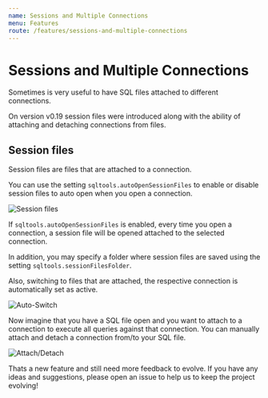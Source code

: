 ```yaml
---
name: Sessions and Multiple Connections
menu: Features
route: /features/sessions-and-multiple-connections
---
```


# Sessions and Multiple Connections

Sometimes is very useful to have SQL files attached to different connections.

On version v0.19 session files were introduced along with the ability of attaching and detaching connections from files.

## Session files

Session files are files that are attached to a connection.

You can use the setting `sqltools.autoOpenSessionFiles` to enable or disable session files to auto open when you open a connection.

![Session files](https://raw.githubusercontent.com/mtxr/vscode-sqltools/master/docs/assets/auto-open-session.gif)

If `sqltools.autoOpenSessionFiles` is enabled, every time you open a connection, a session file will be opened attached to the selected connection.

In addition, you may specify a folder where session files are saved using the setting `sqltools.sessionFilesFolder`.

Also, switching to files that are attached, the respective connection is automatically set as active.

![Auto-Switch](https://raw.githubusercontent.com/mtxr/vscode-sqltools/master/docs/assets/auto-switching.gif)

Now imagine that you have a SQL file open and you want to attach to a connection to execute all queries against that connection. You can manually attach and detach a connection from/to your SQL file.

![Attach/Detach](https://raw.githubusercontent.com/mtxr/vscode-sqltools/master/docs/assets/attach-detach-connection.gif)

Thats a new feature and still need more feedback to evolve. If you have any ideas and suggestions, please open an issue to help us to keep the project evolving!
